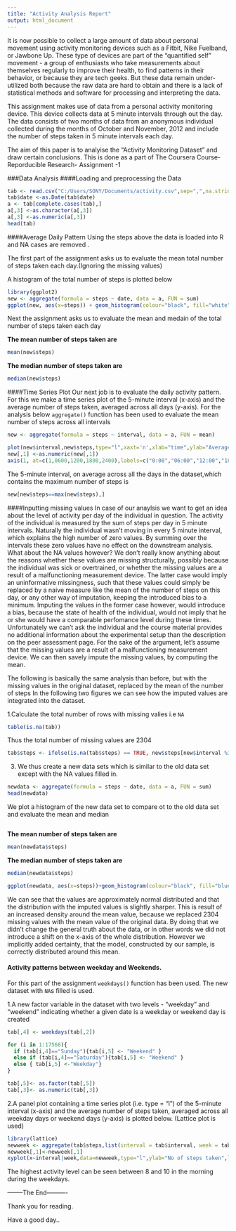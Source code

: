 ```yaml
---
title: "Activity Analysis Report"
output: html_document
---
```

It is now possible to collect a large amount of data about personal movement using activity monitoring devices such as a Fitbit, Nike Fuelband, or Jawbone Up. These type of devices are part of the "quantified self" movement - a group of enthusiasts who take measurements about themselves regularly to improve their health, to find patterns in their behavior, or because they are tech geeks. But these data remain under-utilized both because the raw data are hard to obtain and there is a lack of statistical methods and software for processing and interpreting the data.

This assignment makes use of data from a personal activity monitoring device. This device collects data at 5 minute intervals through out the day. The data consists of two months of data from an anonymous individual collected during the months of October and November, 2012 and include the number of steps taken in 5 minute intervals each day.


The aim of this paper is to analyise the "Activity Monitoring Dataset" and draw certain conclusions. This is done as a part of The Coursera Course- Reporducible Research- Assignment -1

###Data Analysis
####Loading and preprocessing the Data

```r
tab <- read.csv("C:/Users/SONY/Documents/activity.csv",sep=",",na.strings="NA",colClasses=c("integer","factor","factor"))
tab$date <-as.Date(tab$date)
a <- tab[complete.cases(tab),]
a[,3] <-as.character(a[,3])
a[,3] <-as.numeric(a[,3])
head(tab)
```
####Average Daily Pattern
Using the steps above the data is loaded into R and NA cases are removed . 

The first part of the assignment asks us to evaluate the mean total number of steps taken each day.(Ignoring the missing values)

A histogram of the total number of steps is plotted below


```r
library(ggplot2)
new <- aggregate(formula = steps ~ date, data = a, FUN = sum)
ggplot(new, aes(x=steps)) + geom_histogram(colour="black", fill="white")
```
 


Next the assignment asks us to evaluate the mean and medain of the total number of steps taken each day
 
**The mean number of steps taken are**
```r

mean(new$steps)
```
**The median number of steps taken are**
```r

median(new$steps)

```


####Time Series Plot
Our next job is to evaluate the daily activity pattern. For this we make a time series plot of the 5-minute interval (x-axis) and the average number of steps taken, averaged across all days (y-axis). For the analysis below `aggregate()` function has been used to evaluate the mean number of steps across all intervals

```r


new <- aggregate(formula = steps ~ interval, data = a, FUN = mean)

plot(new$interval,new$steps,type="l",xaxt='n',xlab="time",ylab="Average number of steps")
new[,1] <-as.numeric(new[,1])
axis(1, at=c(1,0600,1200,1800,2400),labels=c("0:00","06:00","12:00","18:00","24:00"))

```

The 5-minute interval, on average across all the days in the dataset,which contains the maximum number of steps is

```r
new[new$steps==max(new$steps),]
```


####Inputting missing values
In case of our anaylsis we want to get an idea about the level of activity per day of the individual in question. The activity of the individual is measured by the sum of steps per day in 5 minute intervals. Naturally the individual wasn't moving in every 5 minute interval, which explains the high number of zero values. By summing over the intervals these zero values have no effect on the downstream analysis. What about the NA values however? We don't really know anything about the reasons whether these values are missing structurally, possibly because the individual was sick or overtrained, or whether the missing values are a result of a malfunctioning measurement device. The latter case would imply an uninformative missingness, such that these values could simply be replaced by a naive measure like the mean of the number of steps on this day, or any other way of imputation, keeping the introduced bias to a minimum. Imputing the values in the former case however, would introduce a bias, because the state of health of the individual, would not imply that he or she would have a comparable perfomance level during these times. Unfortunately we can't ask the individual and the course material provides no additional information about the experimental setup than the description on the peer assessment page. For the sake of the argument, let's assume that the missing values are a result of a malfunctioning measurement device. We can then savely impute the missing values, by computing the mean.

The following is basically the same analysis than before, but with the missing values in the original dataset, replaced by the mean of the number of steps In the following two figures we can see how the imputed values are integrated into the dataset.

1.Calculate the total number of rows with missing valies i.e `NA`

```r
table(is.na(tab))
```
Thus the total number of missing values are 2304



```r
tab$steps <- ifelse(is.na(tab$steps) == TRUE, new$steps[new$interval %in% tab$interval], tab$steps)
```

3. We thus create a new data sets which is similar to the old data set except with the NA values filled in.
```r
newdata <- aggregate(formula = steps ~ date, data = a, FUN = sum)
head(newdata)

```


We plot a histogram of the new data set to compare ot to the old data set and evaluate the mean and median


```r

```

**The mean number of steps taken are**

```r
mean(newdata$steps) 
```
**The median number of steps taken are**


```r
median(newdata$steps)

ggplot(newdata, aes(x=steps))+geom_histogram(colour="black", fill="blue")
```
We can see that the values are approximately normal distributed and that the distribution with the imputed values is slightly sharper. This is result of an increased density around the mean value, because we replaced 2304 missing values with the mean value of the original data. By doing that we didn't change the general truth about the data, or in other words we did not introduce a shift on the x-axis of the whole distribution. However we implicitly added certainty, that the model, constructed by our sample, is correctly distributed around this mean.



#### Activity patterns between weekday and Weekends.

For this part of the assignment `weekdays()` function has been used. The new dataset with `NA`s filled is used.

1.A new factor variable in the dataset with two levels - "weekday" and "weekend" indicating whether a given date is a weekday or weekend day is created

```r

tab[,4] <- weekdays(tab[,2])

for (i in 1:17568){
  if (tab[i,4]=="Sunday"){tab[i,5] <- "Weekend" }
  else if (tab[i,4]=="Saturday"){tab[i,5] <- "Weekend" }
  else { tab[i,5] <-"Weekday"}
} 

tab[,5]<- as.factor(tab[,5])
tab[,3]<- as.numeric(tab[,3])
```

2.A panel plot containing a time series plot (i.e. type = "l") of the 5-minute interval (x-axis) and the average number of steps taken, averaged across all weekday days or weekend days (y-axis) is plotted below. (Lattice plot is used)


```r
library(lattice)
newweek <- aggregate(tab$steps,list(interval = tab$interval, week = tab$V5),mean)
newweek[,1]<-newweek[,1]
xyplot(x~interval|week,data=newweek,type="l",ylab="No of steps taken",layout=c(1,2))

```

The highest activity level can be seen between 8 and 10 in the morning during the weekdays.

--------The End----------

Thank you for reading.


Have a good day..



```r

```

